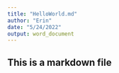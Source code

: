 ```yaml
---
title: "HelloWorld.md"
author: "Erin"
date: "5/24/2022"
output: word_document
---
```


## This is a markdown file ##

